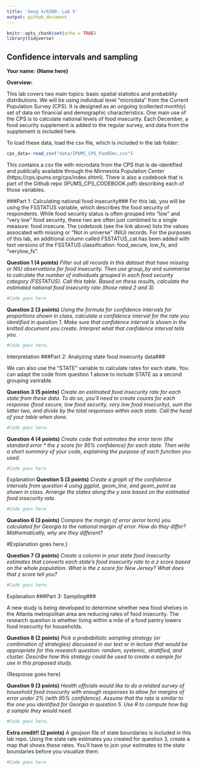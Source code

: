 ```yaml
---
title: 'Geog 4/6300: Lab 5'
output: github_document
---
```


```r
knitr::opts_chunk$set(echo = TRUE)
library(tidyverse)
```

## Confidence intervals and sampling

**Your name: {Name here}**

**Overview:**

This lab covers  two main topics: basic spatial statistics and probability distributions. We will be using individual level “microdata” from the Current Population Survey (CPS). It is designed as an ongoing (collected monthly) set of data on financial and demographic characteristics. One main use of the CPS is to calculate national levels of food insecurity. Each December, a food security supplement is added to the regular survey, and data from the supplement is included here.

To load these data, load the csv file, which is included in the lab folder:

```r
cps_data<-read_csv("data/IPUMS_CPS_FoodSec.csv")
```

This contains a csv file with microdata from the CPS that is de-identified and publically available through the Minnesota Population Center (https://cps.ipums.org/cps/index.shtml). There is also a codebook that is part of the Github repo (IPUMS_CPS_CODEBOOK.pdf) describing each of those variables.

###Part 1: Calculating national food insecurity###
For this lab, you will be using the FSSTATUS variable, which describes the food security of respondents. While food security status is often grouped into “low” and “very low” food security, these two are often just combined to a single measure: food insecure. The codebook (see the link above) lists the values assocated with missing or "Not in universe" (NIU) records. For the purposes of this lab, an additional column called FSSTATUS_cat has been added with text versions of the FSSTATUS classification: food_secure, low_fs, and "verylow_fs".

**Question 1 (4 points)** _Filter out all records in this dataset that have missing or NIU observations for food insecurity. Then use group_by and summarise to calculate the number of individuals grouped in each food security category (FSSTATUS).  Call this table. Based on these results, calculate the estimated national food insecurity rate (those rated 2 and 3)._

```r
#Code goes here
```

**Question 2 (3 points)** _Using the formula for confidence intervals for proportions shown in class, calculate a confidence interval for the rate you identified in question 1. Make sure that confidence interval is shown in the knitted document you create. Interpret what that confidence interval tells you._

```r
#Code goes here. 
```

{Interpretation goes here.}

###Part 2: Analyzing state food insecurity data###

We can also use the "STATE" variable to calculate rates for each state. You can adapt the code from question 1 above to include STATE as a second grouping varirable. 

**Question 3 (5 points)** _Create an estimated food insecurity rate for each state from these data. To do so, you'll need to create counts for each response (food secure, low food security, very low food insecurity), sum the latter two, and divide by the total responses within each state. Call the head of your table when done._

```r
#Code goes here.
```


**Question 4 (4 points)** _Create code that estimates the error term (the standard error * the z score for 95% confidence) for each state. Then write a short summary of your code, explaining the purpose of each function you used._

```r
#Code goes here
```

{Explanation goes here}

**Question 5 (3 points)** _Create a graph of the confidence intervals from question 4 using ggplot, geom_line, and geom_point as shown in class. Arrange the states along the y axis based on the estimated food insecurity rate._

```r
#Code goes here
```

**Question 6 (3 points)** _Compare the margin of error (error term) you calculated for Georgia to the national margin of error. How do they differ? Mathematically, why are they different?_

#Explanation goes here.}

**Question 7 (3 points)** _Create a column in your state food insecurity estimates that converts each state's food insecurity rate to a z score based on the whole population. What is the z score for New Jersey? What does that z score tell you?_

```r
#Code goes here.
```

{Explanation goes here.}

###Part 3: Sampling###

A new study is being developed to determine whether new food shelves in the Atlanta metropolitan area are reducing rates of food insecurity. The research question is whether living within a mile of a food pantry lowers food insecurity for households.

**Question 8 (2 points)** _Pick a probabilistic sampling strategy (or combination of strategies) discussed in our text or in lecture that would be appropriate for this research question: random, systemic, stratified, and cluster. Describe how this strategy could be used to create a sample for use in this proposed study._

{Response goes here}

**Question 9 (3 points)** _Health officials would like to do a related survey of household food insecurity with enough responses to allow for margins of error under 2% (with 95% confidence). Assume that the rate is similar to the one you identified for Georgia in question 5.  Use R to compute how big a sample they would need._ 

```r
#Code goes here.
```

**Extra credit!! (2 points)**
A geojson file of state boundaries is included in this lab repo. Using the state rate estimates you created for question 3, create a map that shows these rates. You'll have to join your estimates to the state boundaries before you visualize them.

```r
#Code goes here
```


